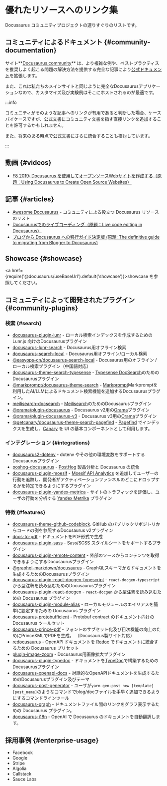 # 優れたリソースへのリンク集

Docusaurus コミュニティプロジェクトの選りすぐりのリストです。

## コミュニティによるドキュメント {#community-documentation}

サイト**[Docusaurus.community](https://docusaurus.community)** は、より複雑な例や、ベストプラクティスを推奨しよく起こる問題の解決方法を提供する完全な記事により[公式ドキュメント](/docs)を拡張します。

また、これは私たちのメインサイトと同じように完全なDocusaurusアプリケーションなので、カスタマイズ及び実験例はそこにホストされるのが最適です。

:::info

コミュニティがそのような記事へのリンクが有用であると判断した場合、ケースバイケースですが、公式文書にコミュニティ文書を指す直接リンクを追加することを許可するかもしれません。

また、将来のある時点で公式文書にさらに統合することも検討しています。

:::

## 動画 {#videos}

- [F8 2019: Docusaurus を使用してオープンソースWebサイトを作成する（原題：Using Docusaurus to Create Open Source Websites）](https://www.youtube.com/watch?v=QcGJsf6mgZE)

## 記事 {#articles}

- [Awesome Docusaurus](https://github.com/webbertakken/awesome-docusaurus#readme) - コミュニティによる役立つ Docusaurus リソースのリスト
- [Docusaurusでのライブコーディング（原題：Live code editing in Docusaurus）](https://dev.to/mrmuhammadali/live-code-editing-in-docusaurus-ux-at-its-best-2hj1)
- [ブログから Docusaurus への移行ガイド決定版 (原題: The definitive guide to migrating from Blogger to Docusaurus)](https://blog.johnnyreilly.com/definitive-guide-to-migrating-from-blogger-to-docusaurus)

## Showcase {#showcase}

<a href={require('@docusaurus/useBaseUrl').default('showcase')}>showcase</a> を参照してください。

## コミュニティによって開発されたプラグイン {#community-plugins}

### 検索 {#search}

- [docusaurus-plugin-lunr](https://github.com/daldridge/docusaurus-plugin-lunr) - ローカル検索インデックスを作成するための Lunr.js 向けのDocusaurusプラグイン
- [docusaurus-lunr-search](https://github.com/lelouch77/docusaurus-lunr-search) - Docusaurus用オフライン検索
- [docusaurus-search-local](https://github.com/cmfcmf/docusaurus-search-local) - Docusaurus用オフライン/ローカル検索
- [@easyops-cn/docusaurus-search-local](https://github.com/easyops-cn/docusaurus-search-local) - Docusaurus用のオフライン / ローカル検索プラグイン（中国語対応）
- [docusaurus-theme-search-typesense](https://github.com/typesense/docusaurus-theme-search-typesense) - [Typesense DocSearch](https://typesense.org/docs/latest/guide/docsearch.html)のためのDocusaurusプラグイン
- [@markprompt/docusaurus-theme-search](https://github.com/motifland/markprompt-js/tree/main/packages/docusaurus-theme-search) - [Markprompt](https://markprompt.com)Markpromptを利用したAI/LLMによるドキュメント検索機能を追加するDocusaurusプラグイン。
- [meilisearch-docsearch](https://github.com/tauri-apps/meilisearch-docsearch) - [Meilisearch](https://www.meilisearch.com)のためのDocusaurusプラグイン
- [@orama/plugin-docusaurus](https://github.com/askorama/orama/tree/main/packages/plugin-docusaurus) - Docusaurus v2用の[Orama](https://askorama.ai/)プラグイン
- [@orama/plugin-docusaurus-v3](https://github.com/askorama/orama/tree/main/packages/plugin-docusaurus-v3) - Docusaurus v3用の[Orama](https://askorama.ai/)プラグイン
- [@getcanary/docusaurus-theme-search-pagefind](https://getcanary.dev/docs/integrations/docusaurus.html) - [Pagefind](https://pagefind.app/) でインデックスを生成し、[Canary](https://github.com/fastrepl/canary) を UI の基本コンポーネントとして利用します。

### インテグレーション {#integrations}

- [docusaurus2-dotenv](https://github.com/jonnynabors/docusaurus2-dotenv) - dotenv やその他の環境変数をサポートするDocusaurusプラグイン
- [poshog-docusaurus](https://github.com/PostHog/posthog-docusaurus) - [PostHog](https://posthog.com/) 製品分析と Docusaurus の統合
- [docusaurus-plugin-moesif](https://github.com/Moesif/docusaurus-plugin-moesif) - [Moesif API Analytics](https://www.moesif.com/) を追加してユーザーの行動を追跡し、開発者がアクティベーションファンネルのどこにドロップするかを特定できるようにするプラグイン
- [docusaurus-plugin-yandex-metrica](https://github.com/sgromkov/docusaurus-plugin-yandex-metrica) - サイトのトラフィックを評価し、ユーザの行動を分析する [Yandex Metrika](https://metrika.yandex.ru/) プラグイン

### 特徴 {#features}

- [docusaurus-theme-github-codeblock](https://github.com/saucelabs/docusaurus-theme-github-codeblock). GitHub のパブリックリポジトリからコードの例を参照するDocusaurus v2プラグイン
- [docs-to-pdf](https://github.com/jean-humann/docs-to-pdf) - ドキュメントをPDF形式で生成
- [docusaurus-plugin-sass](https://github.com/rlamana/docusaurus-plugin-sass) - Sass/SCSS スタイルシートをサポートするプラグイン
- [docusaurus-plugin-remote-content](https://github.com/rdilweb/docusaurus-plugin-remote-content) - 外部のソースからコンテンツを取得できるようにするDocusaurusプラグイン
- [@graphql-markdown/docusaurus](https://github.com/graphql-markdown/graphql-markdown) - GraphQLスキーマからドキュメントを生成するためのDocusaurusプラグイン
- [docusaurus-plugin-react-docgen-typescript](https://github.com/atomicpages/docusaurus-plugin-react-docgen-typescript) - `react-docgen-typescript` から型注釈を読み込むためのDocusaurusプラグイン
- [docusaurus-plugin-react-docgen](https://github.com/atomicpages/docusaurus-plugin-react-docgen) - `react-docgen` から型注釈を読み込むための Docusaurus プラグイン
- [docusaurus-plugin-module-alias](https://github.com/atomicpages/docusaurus-plugin-module-alias) - ローカルモジュールのエイリアスを簡単に設定するための Docusaurus プラグイン
- [docusaurus-protobufficient](https://github.com/protobuffet/docusaurus-protobuffet) - Protobuf contract のドキュメント向けの Docusaurus ツールセット
- [docusaurus-prince-pdf](https://github.com/signcl/docusaurus-prince-pdf) - フォントのサブセット化及び目次機能の向上のためにPrinceXMLでPDFを生成。 （Docusaurus製サイト対応）
- [redocusaurus](https://github.com/rohit-gohri/redocusaurus) - OpenAPI ドキュメントを [Redoc](https://github.com/redocly/redoc) でドキュメントに統合するための Docusaurus プリセット
- [plugin-image-zoom](https://github.com/flexanalytics/plugin-image-zoom) - Docusaurus用画像拡大プラグイン
- [docusaurus-plugin-typedoc](https://github.com/tgreyuk/typedoc-plugin-markdown/tree/master/packages/docusaurus-plugin-typedoc) - ドキュメントを[TypeDoc](https://typedoc.org/)で構築するためのDocusaurusプラグイン
- [docusaurus-openapi-docs](https://github.com/PaloAltoNetworks/docusaurus-openapi-docs) - 対話的なOpenAPIドキュメントを生成するためのDocusaurusプラグイン及びテーマ
- [docusaurus-post-generator](https://github.com/moojing/docusaurus-post-generator) - ユーザが`yarn gen-post new [template] [post_name]`のようなコマンドでblog/docファイルを手早く追加できるようにするコマンドラインツール
- [docusaurus-graph](https://github.com/Arsero/docusaurus-graph) - ドキュメントファイル間のリンクをグラフ表示するための Docusaurus プラグイン。
- [docusaurus-i18n](https://github.com/moonrailgun/docusaurus-i18n) - OpenAI で Docusaurus のドキュメントを自動翻訳します。

## 採用事例 {#enterprise-usage}

- Facebook
- Google
- Stripe
- Algolia
- Callstack
- Sauce Labs
